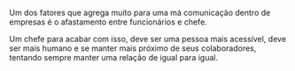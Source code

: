 






Um dos fatores que agrega muito para uma má comunicação dentro de
empresas é o afastamento entre funcionários e chefe.

Um chefe para acabar com isso, deve ser uma pessoa mais acessível, deve
ser mais humano e se manter mais próximo de seus colaboradores, tentando
sempre manter uma relação de igual para igual.


